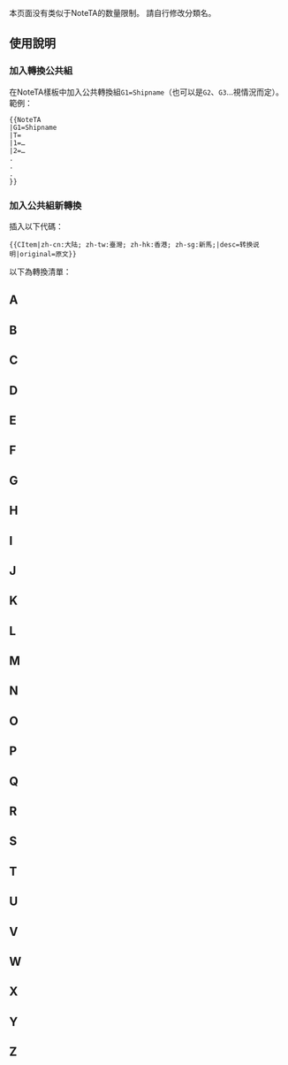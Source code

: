 {{CGroupH|name=Shipname|desc=舰船名称}}<noinclude>[[Category:公共轉換組模板|{{SUBPAGENAME}}]]

本页面没有类似于NoteTA的数量限制。
請自行修改分類名。

== 使用說明 ==
=== 加入轉換公共組 ===
在NoteTA樣板中加入公共轉換組<code>G1=Shipname</code>（也可以是<code>G2</code>、<code>G3</code>…視情況而定）。範例：
<pre>{{NoteTA
|G1=Shipname
|T=
|1=…
|2=…
.
.
.
}}</pre>

=== 加入公共組新轉換 ===
插入以下代碼：
<pre>{{CItem|zh-cn:大陆; zh-tw:臺灣; zh-hk:香港; zh-sg:新馬;|desc=转换说明|original=原文}}</pre>

以下為轉換清單：
== A ==
</noinclude>
{{CItem|zh-cn:亚拉巴马; zh-tw:阿拉巴馬; zh-hk:阿拉巴馬;|original=[[亚拉巴马|Alabama]]}}
{{CItem|zh-cn:阿尔萨斯; zh-tw:亞爾薩斯; zh-hk:亞爾薩斯;|original=[[亞爾薩斯|Alsace]]}}
{{CItem|zh-cn:安提坦; zh-tw:安提頓; zh-hk:安提頓;|original=[[安提頓|Antietam]]}}<noinclude>
== B ==
</noinclude>
{{CItem|zh-cn:贝阿恩; zh-tw:貝亞恩; zh-hk:貝亞恩;|original=[[貝亞恩|Béarn]]}}
{{CItem|zh-cn:贝劳森林; zh-tw:貝勒森林; zh-hk:貝勞森林;|original=[[貝勒森林|Belleau Wood]]}}
{{CItem|zh-cn:本宁顿; zh-tw:班寧頓; zh-hk:班寧頓;|original=[[班寧頓|Bennington]]}}
{{CItem|zh-cn:邦克山; zh-tw:碉堡山; zh-hk:碉堡山;|original=[[邦克山|Bunker hill]]}}
{{CItem|zh-cn:布什; zh-tw:布希; zh-hk:布殊;|original=[[布殊|Bush]]}}<noinclude>

== C ==
</noinclude>
{{CItem|zh-cn:克里蒙梭; zh-tw:克里蒙梭; zh-hk:克列孟梭;|original=[[克里蒙梭|Clemenceau]]}}
{{CItem|zh-cn:康涅狄格; zh-tw:康乃狄克; zh-hk:康涅狄格;|original=[[康涅狄格|Connecticut]]}}
{{CItem|zh-cn:库尔贝; zh-tw:科爾貝; zh-hk:科爾貝;|original=[[孤拔|Courbet]]}}<noinclude>

== D ==
</noinclude>
{{CItem|zh-cn:特拉华; zh-tw:德拉瓦; zh-hk:特拉華;|original=[[特拉华|Delaware]]}}
{{CItem|zh-cn:敦刻尔克; zh-tw:敦克爾克; zh-hk:鄧扣克;|original=[[敦克爾克|Dunkerque]]}}<noinclude>

== E ==
</noinclude>
{{CItem|zh-cn:艾森豪威尔; zh-tw:艾森豪; zh-hk:艾森豪威爾;|original=[[艾森豪威尔|Eisenhower]]}}
{{CItem|zh-cn:埃塞克斯; zh-tw:艾塞克斯; zh-hk:艾塞克斯;|original=[[艾塞克斯|Essex]]}}<noinclude>

== F ==
</noinclude>
{{CItem|zh-cn:佛兰德; zh-tw:法蘭德斯; zh-hk:法蘭德斯;|original=[[法蘭德斯|Flandre]]}}<noinclude>

== G ==
</noinclude>
{{CItem|zh-cn:佐治亚号; zh-tw:喬治亞號; zh-hk:喬治亞號;|original=[[喬治亞號 (避免與格魯吉亞轉換衝突)|USS Georgia]]}}<noinclude>

== H ==
</noinclude>
{{CItem|zh-cn:休斯敦; zh-tw:休士頓; zh-hk:侯斯頓;|original=[[侯斯頓|Houston]]}}<noinclude>
== I ==
</noinclude>
{{CItem|zh-cn:伊利诺伊; zh-tw:伊利諾; zh-hk:伊利諾;|original=[[伊利诺伊|Illinois]]}}
{{CItem|zh-cn:衣阿华; zh-tw:愛荷華; zh-hk:艾奧瓦;|original=[[艾奥瓦|Iowa]]}}<noinclude>

== J ==
== K ==
</noinclude>
{{CItem|zh-cn:基德; zh-tw:紀德;|original=Kidd}}
{{CItem|zh-cn:奇沙治; zh-tw:奇爾沙治; zh-hk:奇爾沙治;|original=[[奇爾沙治|Kearsarge]]}}
{{CItem|zh-cn:肯尼迪; zh-tw:甘迺迪; zh-hk:甘迺迪;|original=[[肯尼迪|Kennedy]]}}<noinclude>

== L ==
</noinclude>
{{CItem|zh-cn:拉菲特; zh-tw:拉法葉; zh-hk:拉法葉;|original=[[拉法葉|La Fayette]]}}
{{CItem|zh-cn:列克星敦; zh-tw:列星頓; zh-hk:列星頓;|original=[[列克星敦和康科德战役|Lexington]]}}
{{CItem|zh-cn:莱特; zh-tw:雷伊泰; zh-hk:雷伊泰;|original=[[莱特灣|Leyte]]}}
{{CItem|zh-cn:里尔; zh-tw:里耳; zh-hk:里爾;|original=[[里耳|Lille]]}}
{{CItem|zh-cn:路易斯安那; zh-tw:路易西安納; zh-hk:路易斯安那;|original=[[路易斯安那|Louisiana]]}}<noinclude>

== M ==
</noinclude>
{{CItem|zh-cn:马里兰; zh-tw:馬利蘭; zh-hk:馬利蘭;|original=[[馬利蘭|Maryland]]}}
{{CItem|zh-cn:马萨诸塞; zh-tw:麻薩諸塞; zh-hk:麻薩諸塞;|original=[[马萨诸塞|Massachusetts]]}}<noinclude>

== N ==
</noinclude>
{{CItem|zh-cn:新罕布什尔; zh-tw:新罕布夏; zh-hk:新罕布什爾;|original=[[新罕布什尔|New Hampshire]]}}
{{CItem|zh-cn:新泽西; zh-tw:紐澤西; zh-hk:新澤西;|original=[[新泽西|New Jersey]]}}
{{CItem|zh-cn:诺曼底; zh-tw:諾曼第; zh-hk:諾曼第;|original=[[諾曼第|Normandie]]}}
{{CItem|zh-cn:北卡罗来纳; zh-tw:北卡羅來納; zh-hk:北卡羅萊納;|original=[[北卡羅萊納|North Carolina]]}}<noinclude>

== O ==
</noinclude>
{{CItem|zh-cn:俄克拉何马; zh-tw:奧克拉荷馬; zh-hk:奧克拉荷馬;|original=[[俄克拉何马|Oklahoma]]}}
{{CItem|zh-cn:俄勒冈; zh-tw:奧勒岡; zh-hk:俄勒岡;|original=[[俄勒岡|Oregon]]}}<noinclude>
== P ==
</noinclude>
{{CItem|zh-cn:威尔士亲王; zh-tw:威爾斯親王; zh-hk:威爾斯親王;|original=[[威尔士亲王|Prince of Wales]]}}
{{CItem|zh-cn:欧根亲王; zh-tw:尤金親王; zh-hk:尤金親王;|original=[[欧根亲王|Prinz Eugen]]}}<noinclude>
== Q ==
== R ==
</noinclude>
{{CItem|zh-cn:突击者; zh-tw:遊騎兵; zh-hk:遊騎兵;|original=[[遊騎兵|Ranger]]}}
{{CItem|zh-cn:伦道夫; zh-tw:蘭道夫; zh-hk:蘭道夫;|original=[[伦道夫|Randolph]]}}
{{CItem|zh-cn:里根; zh-tw:雷根; zh-hk:列根;|original=[[列根|Reagan]]}}
{{CItem|zh-cn:理查德; zh-tw:理查; zh-hk:理查;|original=[[理查德|Richard]]}}
{{CItem|zh-cn:黎塞留; zh-tw:黎胥留; zh-hk:黎希留;|original=[[黎胥留|Richelieu]]}}
{{CItemHidden|zh-cn:罗纳德·里根号;zh-tw:隆納·雷根號;zh-hk:朗奴·列根號;zh-mo:朗奴·列根號;zh-sg:罗纳德·里根号|original=Ronald Reagan}}<noinclude>

== S ==
</noinclude>
{{CItem|zh-cn:圣迭戈; zh-tw:聖地牙哥; zh-hk:聖地牙哥;|original=[[聖地牙哥|San Diego]]}}
{{CItem|zh-cn:南卡罗来纳; zh-tw:南卡羅來納; zh-hk:南卡羅萊納;|original=[[南卡羅萊納州|South Carolina]]}}
{{CItem|zh-cn:斯坦尼斯; zh-tw:史坦尼斯; zh-hk:史坦尼斯;|original=[[史坦尼斯|Stennis]]}}
{{CItem|zh-cn:斯特拉斯堡; zh-tw:史特拉斯堡; zh-hk:史特拉斯堡;|original=[[史特拉斯堡|Strasbourg]]}}
{{CItem|zh-cn:絮弗伦; zh-tw:蘇弗朗; zh-hk:敘佛倫;|original=[[皮埃爾·安德烈·德·蘇弗朗|Suffren]]}}<noinclude>
== T ==
</noinclude>
{{CItem|zh-cn:提尔皮茨; zh-tw:鐵必制; zh-hk:鐵必制;|original=[[提尔皮茨|Tirpitz]]}}
{{CItem|zh-cn:泰坦尼克; zh-tw:鐵達尼; zh-hk:鐵達尼; zh-sg:铁达尼;|original=[[泰坦尼克|Titanic]]}}<noinclude>

== U ==
== V ==
</noinclude>
{{CItem|zh-cn:福吉谷; zh-tw:福治谷; zh-hk:福治谷;|original=[[福治谷|Valley Forge]]}}
{{CItem|zh-cn:弗吉尼亚; zh-tw:維吉尼亞; zh-hk:維珍尼亞;|original=[[維珍尼亞|Virginia]]}}<noinclude>
== W ==
</noinclude>
{{CItem|zh-cn:西弗吉尼亚; zh-tw:西維吉尼亞; zh-hk:西維珍尼亞;|original=[[西弗吉尼亚|West Virginia]]}}
{{CItem|zh-cn:威斯康辛; zh-tw:威斯康辛; zh-hk:威斯康星;|original=[[威斯康辛|Wisconsin]]}}<noinclude>
== X ==
== Y ==
</noinclude>
{{CItem|zh-cn:约克城; zh-tw:約克鎮; zh-hk:約克鎮;|original=[[约克城|York Town]]}}<noinclude>
== Z ==
</noinclude>{{CGroupF}}